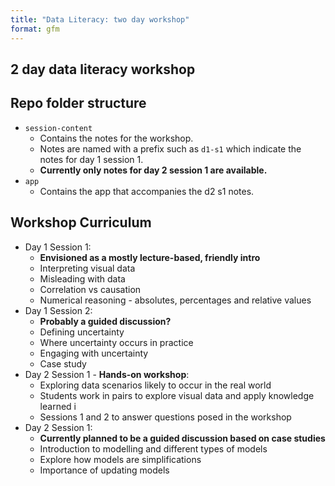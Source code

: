 ```yaml
---
title: "Data Literacy: two day workshop"
format: gfm
---
```


<!-- Do not modify the README.md file directly. -->

<!-- Instead edit the README.qmd file -->

## 2 day data literacy workshop

## Repo folder structure

-   `session-content`
    -   Contains the notes for the workshop.
    -   Notes are named with a prefix such as `d1-s1` which indicate the notes for day 1 session 1.
    -   **Currently only notes for day 2 session 1 are available.**
-   `app`
    -   Contains the app that accompanies the d2 s1 notes.

## Workshop Curriculum

-   Day 1 Session 1:
    -   **Envisioned as a mostly lecture-based, friendly intro**
    -   Interpreting visual data
    -   Misleading with data
    -   Correlation vs causation
    -   Numerical reasoning - absolutes, percentages and relative values
-   Day 1 Session 2:
    -   **Probably a guided discussion?**
    -   Defining uncertainty
    -   Where uncertainty occurs in practice
    -   Engaging with uncertainty
    -   Case study
-   Day 2 Session 1 - **Hands-on workshop**:
    -   Exploring data scenarios likely to occur in the real world
    -   Students work in pairs to explore visual data and apply knowledge learned i
    -   Sessions 1 and 2 to answer questions posed in the workshop
-   Day 2 Session 1:
    -   **Currently planned to be a guided discussion based on case studies**
    -   Introduction to modelling and different types of models
    -   Explore how models are simplifications
    -   Importance of updating models
